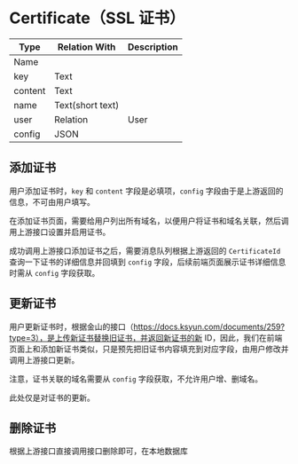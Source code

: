 # Certificate（SSL 证书）

| Type    | Relation With    | Description |
| ------- | ---------------- | ----------- |
| Name    |
| key     | Text             |             | 私钥内容 |
| content | Text             |             | 证书内容 |
| name    | Text(short text) |             | 证书名称（可以为空） |
| user    | Relation         | User        |  |
| config  | JSON             |             | 上游返回的证书相关信息 |

## 添加证书

用户添加证书时，`key` 和 `content` 字段是必填项，`config` 字段由于是上游返回的信息，不可由用户填写。

在添加证书页面，需要给用户列出所有域名，以便用户将证书和域名关联，然后调用上游接口设置并启用证书。

成功调用上游接口添加证书之后，需要消息队列根据上游返回的 `CertificateId` 查询一下证书的详细信息并回填到 `config` 字段，后续前端页面展示证书详细信息时需从 `config` 字段获取。

## 更新证书

用户更新证书时，根据金山的接口（https://docs.ksyun.com/documents/259?type=3），是上传新证书替换旧证书，并返回新证书的新 ID，因此，我们在前端页面上和添加新证书类似，只是预先把旧证书内容填充到对应字段，由用户修改并调用上游接口更新。

注意，证书关联的域名需要从 `config` 字段获取，不允许用户增、删域名。

此处仅是对证书的更新。

## 删除证书

根据上游接口直接调用接口删除即可，在本地数据库

